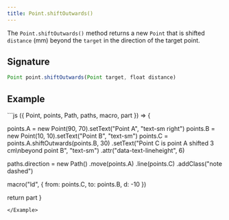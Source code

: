 ```yaml
---
title: Point.shiftOutwards()
---
```


The `Point.shiftOutwards()` method returns a new `Point` that is shifted
`distance` (mm) beyond the `target` in the direction of the target point.

## Signature

```js
Point point.shiftOutwards(Point target, float distance)
```

## Example

<Example caption="An example of the Point.shiftOutwards() method">
```js
({ Point, points, Path, paths, macro, part }) => {

  points.A = new Point(90, 70).setText("Point A", "text-sm right")
  points.B = new Point(10, 10).setText("Point B", "text-sm")
  points.C = points.A.shiftOutwards(points.B, 30)
    .setText("Point C is point A shifted 3 cm\nbeyond point B", "text-sm")
    .attr("data-text-lineheight", 6)

  paths.direction = new Path()
    .move(points.A)
    .line(points.C)
    .addClass("note dashed")

  macro("ld", {
    from: points.C,
    to: points.B,
    d: -10
  })

  return part
}
```
</Example>
